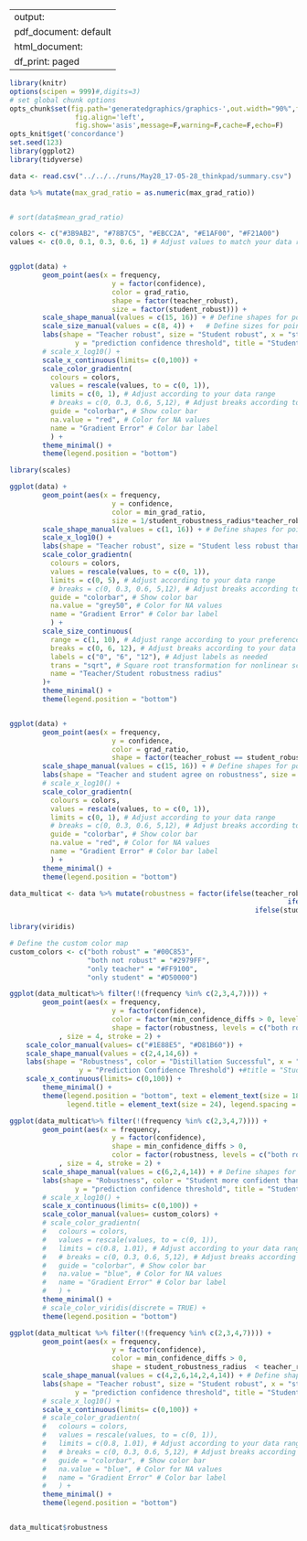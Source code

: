 
---
output:
  pdf_document: default
  html_document:
    df_print: paged
---


```r
library(knitr)
options(scipen = 999)#,digits=3)
# set global chunk options
opts_chunk$set(fig.path='generatedgraphics/graphics-',out.width="90%",fig.width=12,fig.height=4,
                fig.align='left',
                fig.show='asis',message=F,warning=F,cache=F,echo=F)
opts_knit$get('concordance')
set.seed(123)
library(ggplot2)
library(tidyverse)
```

```r

data <- read.csv("../../../runs/May28_17-05-28_thinkpad/summary.csv")

data %>% mutate(max_grad_ratio = as.numeric(max_grad_ratio))


# sort(data$mean_grad_ratio)

```

```r


colors <- c("#3B9AB2", "#78B7C5", "#EBCC2A", "#E1AF00", "#F21A00")
values <- c(0.0, 0.1, 0.3, 0.6, 1) # Adjust values to match your data range


ggplot(data) +
        geom_point(aes(x = frequency,
                         y = factor(confidence),
                         color = grad_ratio,
                         shape = factor(teacher_robust),
                         size = factor(student_robust))) +
        scale_shape_manual(values = c(15, 16)) + # Define shapes for points
        scale_size_manual(values = c(8, 4)) +   # Define sizes for points
        labs(shape = "Teacher robust", size = "Student robust", x = "steepness of decision boundary",
                y = "prediction confidence threshold", title = "Student/Teacher robustness vs Teacher steepness") +
        # scale_x_log10() +
        scale_x_continuous(limits= c(0,100)) +
        scale_color_gradientn(
          colours = colors,
          values = rescale(values, to = c(0, 1)),
          limits = c(0, 1), # Adjust according to your data range
          # breaks = c(0, 0.3, 0.6, 5,12), # Adjust breaks according to your data range
          guide = "colorbar", # Show color bar
          na.value = "red", # Color for NA values
          name = "Gradient Error" # Color bar label
          ) +
        theme_minimal() +
        theme(legend.position = "bottom")


```


```r
library(scales)

ggplot(data) +
        geom_point(aes(x = frequency,
                         y = confidence,
                         color = min_grad_ratio,
                         size = 1/student_robustness_radius*teacher_robustness_radius)) +
        scale_shape_manual(values = c(1, 16)) + # Define shapes for points
        scale_x_log10() +
        labs(shape = "Teacher robust", size = "Student less robust than teacher") +
        scale_color_gradientn(
          colours = colors,
          values = rescale(values, to = c(0, 1)),
          limits = c(0, 5), # Adjust according to your data range
          # breaks = c(0, 0.3, 0.6, 5,12), # Adjust breaks according to your data range
          guide = "colorbar", # Show color bar
          na.value = "grey50", # Color for NA values
          name = "Gradient Error" # Color bar label
          ) +
        scale_size_continuous(
          range = c(1, 10), # Adjust range according to your preference
          breaks = c(0, 6, 12), # Adjust breaks according to your data range
          labels = c("0", "6", "12"), # Adjust labels as needed
          trans = "sqrt", # Square root transformation for nonlinear scaling
          name = "Teacher/Student robustness radius"
        )+
        theme_minimal() +
        theme(legend.position = "bottom")



```

```r

ggplot(data) +
        geom_point(aes(x = frequency,
                         y = confidence,
                         color = grad_ratio,
                         shape = factor(teacher_robust == student_robust)), size = 6) +
        scale_shape_manual(values = c(15, 16)) + # Define shapes for points
        labs(shape = "Teacher and student agree on robustness", size = "Student robust") +
        # scale_x_log10() +
        scale_color_gradientn(
          colours = colors,
          values = rescale(values, to = c(0, 1)),
          limits = c(0, 1), # Adjust according to your data range
          # breaks = c(0, 0.3, 0.6, 5,12), # Adjust breaks according to your data range
          guide = "colorbar", # Show color bar
          na.value = "red", # Color for NA values
          name = "Gradient Error" # Color bar label
          ) +
        theme_minimal() +
        theme(legend.position = "bottom")


```

```r

data_multicat <- data %>% mutate(robustness = factor(ifelse(teacher_robust,
                                                                    ifelse(student_robust,"both robust","only teacher"),
                                                            ifelse(student_robust,"only student", "both not robust"))))

library(viridis)

# Define the custom color map
custom_colors <- c("both robust" = "#00C853",
                   "both not robust" = "#2979FF",
                   "only teacher" = "#FF9100",
                   "only student" = "#D50000")

ggplot(data_multicat%>% filter(!(frequency %in% c(2,3,4,7)))) +
        geom_point(aes(x = frequency,
                         y = factor(confidence),
                         color = factor(min_confidence_diffs > 0, levels = c(TRUE, FALSE)),
                         shape = factor(robustness, levels = c("both robust","only student","only teacher","both not robust")))
            , size = 4, stroke = 2) +
    scale_color_manual(values= c("#1E88E5", "#D81B60")) +
    scale_shape_manual(values = c(2,4,14,6)) +
    labs(shape = "Robustness", color = "Distillation Successful", x = "Teacher Gradient at Decision Boundary",
                 y = "Prediction Confidence Threshold") +#title = "Student/Teacher Robustness on Synthetic Data"
    scale_x_continuous(limits= c(0,100)) +
        theme_minimal() +
        theme(legend.position = "bottom", text = element_text(size = 18),
              legend.title = element_text(size = 24), legend.spacing = unit(1, "cm")  )

```


```r
ggplot(data_multicat%>% filter(!(frequency %in% c(2,3,4,7)))) +
        geom_point(aes(x = frequency,
                         y = factor(confidence),
                         shape = min_confidence_diffs > 0,
                         color = factor(robustness, levels = c("both robust","only student","only teacher","both not robust")))
            , size = 4, stroke = 2) +
        scale_shape_manual(values = c(6,2,4,14)) + # Define shapes for points
        labs(shape = "Robustness", color = "Student more confident than teacher", x = "steepness of decision boundary",
                y = "prediction confidence threshold", title = "Student/Teacher robustness vs Teacher steepness") +
        # scale_x_log10() +
        scale_x_continuous(limits= c(0,100)) +
        scale_color_manual(values= custom_colors) +
        # scale_color_gradientn(
        #   colours = colors,
        #   values = rescale(values, to = c(0, 1)),
        #   limits = c(0.8, 1.01), # Adjust according to your data range
        #   # breaks = c(0, 0.3, 0.6, 5,12), # Adjust breaks according to your data range
        #   guide = "colorbar", # Show color bar
        #   na.value = "blue", # Color for NA values
        #   name = "Gradient Error" # Color bar label
        #   ) +
        theme_minimal() +
        # scale_color_viridis(discrete = TRUE) +
        theme(legend.position = "bottom")

ggplot(data_multicat %>% filter(!(frequency %in% c(2,3,4,7)))) +
        geom_point(aes(x = frequency,
                         y = factor(confidence),
                         color = min_confidence_diffs > 0,
                         shape = student_robustness_radius  < teacher_robustness_radius ), size = 4, stroke = 2) +
        scale_shape_manual(values = c(4,2,6,14,2,4,14)) + # Define shapes for points
        labs(shape = "Teacher robust", size = "Student robust", x = "steepness of decision boundary",
                y = "prediction confidence threshold", title = "Student/Teacher robustness vs Teacher steepness") +
        # scale_x_log10() +
        scale_x_continuous(limits= c(0,100)) +
        # scale_color_gradientn(
        #   colours = colors,
        #   values = rescale(values, to = c(0, 1)),
        #   limits = c(0.8, 1.01), # Adjust according to your data range
        #   # breaks = c(0, 0.3, 0.6, 5,12), # Adjust breaks according to your data range
        #   guide = "colorbar", # Show color bar
        #   na.value = "blue", # Color for NA values
        #   name = "Gradient Error" # Color bar label
        #   ) +
        theme_minimal() +
        theme(legend.position = "bottom")


data_multicat$robustness

```